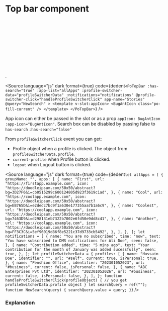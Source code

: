 # Top bar component




<div>
	<Story of={PoTopBarStories.TopBar} />
	<br />
	<br />
	<br />
	<br />
	<br />
	<br />
	<br />
	<br />
	<br />
	<br />.
</div>

<Source
	language="js"
	dark
	format={true}
	code={dedent`
    <PoTopBar
      :has-search="true"
      :app-list="allApps"
      :profile-switcher-data="profileSwitcherData"
      :notifications="notifications"
      @profile-switcher-click="handleProfileSwitcherClick"
      app-name="Stories"
      @query="NewSearch"
    >
    <template v-slot:appIcon>
        <BugAntIcon class="po-fill-current" />
    </template>
    </PoTopBar>
  `}
/>

App icon can either be passed in the slot or as a prop `appIcon: BugAntIcon` `:app-icon="BugAntIcon"`.
Search box can be disabled by passing false to `has-search` `:has-search="false"`

From `profileSwitcherClick` event you can get:

- Profile object when a profile is clicked. The object from `profileSwitcherData.profile`.
- `current-profile` when Profile button is clicked.
- `logout` when Logout button is clicked.

<Source
	language="js"
	dark
	format={true}
	code={dedent`
    let allApps = [
    {
        groupName: "",
        apps: [
        {
            name: "First",
            url: "https://firstapp.example.com",
            icon: "https://doodleipsum.com/50x50/abstract?bg=3D27F6&i=cb0515299c600124805d923f3619c1ad",
        },
        {
            name: "Cool",
            url: "https://coolapp.example.com",
            icon: "https://doodleipsum.com/50x50/abstract?bg=EB765D&i=e2dedc7bc9f1a630e177355aa7b1a6c9",
        },
        {
            name: "Coolest",
            url: "https://coolapp.example.com",
            icon: "https://doodleipsum.com/50x50/abstract?bg=7463D9&i=d298131eb7322b7002e6fd50e9dd8c41",
        },
        {
            name: "Another",
            url: "https://coolapp.example.com",
            icon: "https://doodleipsum.com/50x50/abstract?bg=FF3C3C&i=5ef96019d86f8e5221c37d9733cb5492",
        },
        ],
    },
    ];
    let notifications = [
    {
        name: "You are no subscribed",
        time: "now",
        text: "You have subscribed to DMS notifications for Ali Doe",
        seen: false,
    },
    {
        name: "Contribution added",
        time: "5 mins ago",
        text: "Your contribution for the month of January was added sucessfully",
        seen: true,
    },
    ];
    let profileSwitcherData = {
    profiles: [
        {
        name: "Hussain Doe",
        identifier: "",
        url: "#self",
        current: true,
        isPersonal: true,
        },
        {
        name: "Penshion Office",
        identifier: "202301052023",
        url: "#business",
        current: false,
        isPersonal: false,
        },
        {
        name: "ABC Enterprises Pvt Ltd",
        identifier: "202301052026",
        url: "#business",
        current: false,
        isPersonal: false,
        },
    ],
    };
    function handleProfileSwitcherClick(profileObject) {
     // you get profileSwitcherData.profile object
    }
    let searchQuery = ref("");
    function NewSearch(query) {
        searchQuery.value = query;
    }
  `}
/>

### Explanation

<ArgTypes of={PoTopBarStories} />
